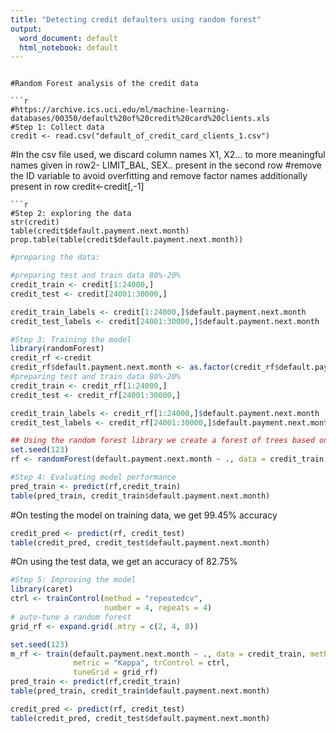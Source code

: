 ---
title: "Detecting credit defaulters using random forest"
output:
  word_document: default
  html_notebook: default
---

```

#Random Forest analysis of the credit data

```{r, eval=FALSE}
#https://archive.ics.uci.edu/ml/machine-learning-databases/00350/default%20of%20credit%20card%20clients.xls
#Step 1: Collect data
credit <- read.csv("default_of_credit_card_clients_1.csv")
```

#In the csv file used, we discard column names X1, X2... to more meaningful names given in row2- LIMIT_BAL, SEX.. present in the second row
#remove the ID variable to avoid overfitting and remove factor names additionally present in row
credit<-credit[,-1]
```
```{r, eval=FALSE}
#Step 2: exploring the data
str(credit)
table(credit$default.payment.next.month)
prop.table(table(credit$default.payment.next.month))
```
```{r, eval=FALSE}
#preparing the data:

#preparing test and train data 80%-20%
credit_train <- credit[1:24000,]
credit_test <- credit[24001:30000,]

credit_train_labels <- credit[1:24000,]$default.payment.next.month
credit_test_labels <- credit[24001:30000,]$default.payment.next.month


```

```{r, eval=FALSE}
#Step 3: Training the model
library(randomForest)
credit_rf <-credit
credit_rf$default.payment.next.month <- as.factor(credit_rf$default.payment.next.month)
#preparing test and train data 80%-20%
credit_train <- credit_rf[1:24000,]
credit_test <- credit_rf[24001:30000,]

credit_train_labels <- credit_rf[1:24000,]$default.payment.next.month
credit_test_labels <- credit_rf[24001:30000,]$default.payment.next.month

## Using the random forest library we create a forest of trees based on the training data
set.seed(123)
rf <- randomForest(default.payment.next.month ~ ., data = credit_train , mtry = 5)

```
```{r, eval=FALSE}
#Step 4: Evaluating model performance
pred_train <- predict(rf,credit_train)
table(pred_train, credit_train$default.payment.next.month)
```
#On testing the model on training data, we get 99.45% accuracy
```{r, eval=FALSE}
credit_pred <- predict(rf, credit_test)
table(credit_pred, credit_test$default.payment.next.month)
```
#On using the test data, we get an accuracy of 82.75%
```{r, eval=FALSE}
#Step 5: Improving the model
library(caret)
ctrl <- trainControl(method = "repeatedcv",
                     number = 4, repeats = 4)
# auto-tune a random forest
grid_rf <- expand.grid(.mtry = c(2, 4, 8))

set.seed(123)
m_rf <- train(default.payment.next.month ~ ., data = credit_train, method = "rf",
              metric = "Kappa", trControl = ctrl,
              tuneGrid = grid_rf)
pred_train <- predict(rf,credit_train)
table(pred_train, credit_train$default.payment.next.month)
```
```{r, eval=FALSE}
credit_pred <- predict(rf, credit_test)
table(credit_pred, credit_test$default.payment.next.month)
```